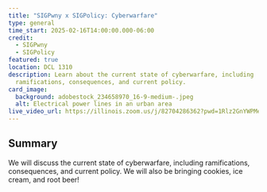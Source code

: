 ```yaml
---
title: "SIGPwny x SIGPolicy: Cyberwarfare"
type: general
time_start: 2025-02-16T14:00:00.000-06:00
credit:
  - SIGPwny
  - SIGPolicy
featured: true
location: DCL 1310
description: Learn about the current state of cyberwarfare, including
  ramifications, consequences, and current policy.
card_image:
  background: adobestock_234658970_16-9-medium-.jpeg
  alt: Electrical power lines in an urban area
live_video_url: https://illinois.zoom.us/j/82704286362?pwd=1Rlz2GnYWPMeT6tgENtVwpkrbNK1cq.1
---
```

## Summary

We will discuss the current state of cyberwarfare, including ramifications, consequences, and current policy. We will also be bringing cookies, ice cream, and root beer!
